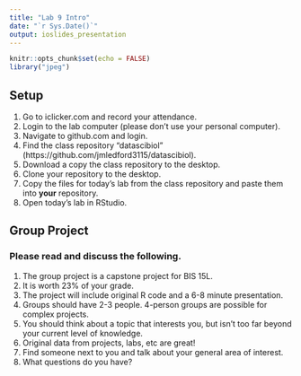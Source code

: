 ```yaml
---
title: "Lab 9 Intro"
date: "`r Sys.Date()`"
output: ioslides_presentation
---
```


```r
knitr::opts_chunk$set(echo = FALSE)
library("jpeg")
```

## Setup
1. Go to iclicker.com and record your attendance.
2. Login to the lab computer (please don't use your personal computer).  
3. Navigate to github.com and login.  
4. Find the class repository "datascibiol" (https://github.com/jmledford3115/datascibiol).  
5. Download a copy the class repository to the desktop.  
6. Clone your repository to the desktop.  
7. Copy the files for today's lab from the class repository and paste them into **your** repository.  
8. Open today's lab in RStudio.  

## Group Project
### Please read and discuss the following. 
1. The group project is a capstone project for BIS 15L.  
2. It is worth 23% of your grade.  
3. The project will include original R code and a 6-8 minute presentation.  
4. Groups should have 2-3 people. 4-person groups are possible for complex projects.  
5. You should think about a topic that interests you, but isn't too far beyond your current level of knowledge.  
6. Original data from projects, labs, etc are great!  
7. Find someone next to you and talk about your general area of interest.  
8. What questions do you have?  